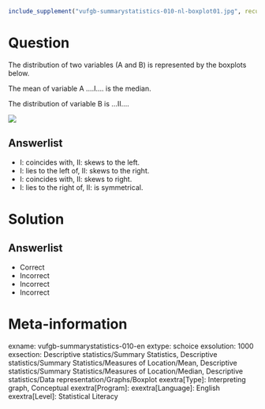 ```r
include_supplement("vufgb-summarystatistics-010-nl-boxplot01.jpg", recursive = TRUE)
```

Question
========

The distribution of two variables (A and B) is represented by the boxplots below.

The mean of variable A ....I.... is the median.

The distribution of variable B is ...II.... 

![](vufgb-summarystatistics-010-nl-boxplot01.jpg)
  
Answerlist
----------
* I: coincides with, II: skews to the left.
* I: lies to the left of, II: skews to the right.
* I: coincides with, II: skews to right.
* I: lies to the right of, II: is symmetrical.

Solution
========

Answerlist
----------
* Correct
* Incorrect
* Incorrect
* Incorrect

Meta-information
================
exname: vufgb-summarystatistics-010-en
extype: schoice
exsolution: 1000
exsection: Descriptive statistics/Summary Statistics, Descriptive statistics/Summary Statistics/Measures of Location/Mean, Descriptive statistics/Summary Statistics/Measures of Location/Median, Descriptive statistics/Data representation/Graphs/Boxplot
exextra[Type]: Interpreting graph, Conceptual
exextra[Program]: 
exextra[Language]: English
exextra[Level]: Statistical Literacy
